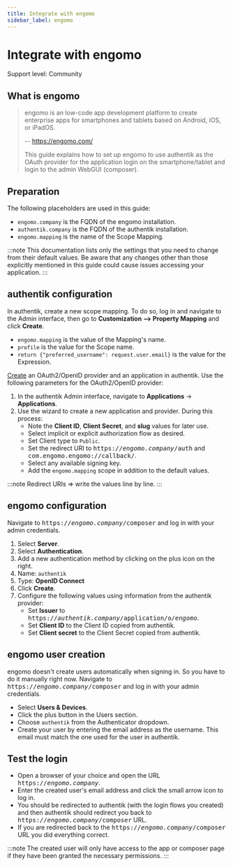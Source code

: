 ```yaml
---
title: Integrate with engomo
sidebar_label: engomo
---
```


# Integrate with engomo

<span class="badge badge--secondary">Support level: Community</span>

## What is engomo

> engomo is an low-code app development platform to create enterprise apps for smartphones and tablets based on Android, iOS, or iPadOS.
>
> -- https://engomo.com/
>
> This guide explains how to set up engomo to use authentik as the OAuth provider for the application login on the smartphone/tablet and login to the admin WebGUI (composer).

## Preparation

The following placeholders are used in this guide:

- `engomo.company` is the FQDN of the engomo installation.
- `authentik.company` is the FQDN of the authentik installation.
- `engomo.mapping` is the name of the Scope Mapping.

:::note
This documentation lists only the settings that you need to change from their default values. Be aware that any changes other than those explicitly mentioned in this guide could cause issues accessing your application.
:::

## authentik configuration

In authentik, create a new scope mapping. To do so, log in and navigate to the Admin interface, then go to **Customization --> Property Mapping** and click **Create**.

- `engomo.mapping` is the value of the Mapping's name.
- `profile` is the value for the Scope name.
- `return {"preferred_username": request.user.email}` is the value for the Expression.

[Create](https://docs.goauthentik.io/docs/add-secure-apps/applications/manage_apps#add-new-applications) an OAuth2/OpenID provider and an application in authentik. Use the following parameters for the OAuth2/OpenID provider:

1. In the authentik Admin interface, navigate to **Applications** -> **Applications**.
2. Use the wizard to create a new application and provider. During this process:
    - Note the **Client ID**, **Client Secret**, and **slug** values for later use.
    - Select implicit or explicit authorization flow as desired.
    - Set Client type to `Public`.
    - Set the redirect URI to <kbd>https://<em>engomo.company</em>/auth</kbd> and <kbd>com.engomo.engomo://callback/</kbd>.
    - Select any available signing key.
    - Add the `engomo.mapping` scope in addition to the default values.

:::note
Redirect URIs => write the values line by line.
:::

## engomo configuration

Navigate to <kbd>https://<em>engomo.company</em>/composer</kbd> and log in with your admin credentials.

1. Select **Server**.
2. Select **Authentication**.
3. Add a new authentication method by clicking on the plus icon on the right.
4. Name: `authentik`
5. Type: **OpenID Connect**
6. Click **Create**.
7. Configure the following values using information from the authentik provider:
    - Set **Issuer** to <kbd>https://<em>authentik.company</em>/application/o/<em>engomo</em></kbd>.
    - Set **Client ID** to the Client ID copied from authentik.
    - Set **Client secret** to the Client Secret copied from authentik.

## engomo user creation

engomo doesn't create users automatically when signing in. So you have to do it manually right now.
Navigate to <kbd>https://<em>engomo.company</em>/composer</kbd> and log in with your admin credentials.

- Select **Users & Devices**.
- Click the plus button in the Users section.
- Choose `authentik` from the Authenticator dropdown.
- Create your user by entering the email address as the username. This email must match the one used for the user in authentik.

## Test the login

- Open a browser of your choice and open the URL <kbd>https://<em>engomo.company</em></kbd>.
- Enter the created user's email address and click the small arrow icon to log in.
- You should be redirected to authentik (with the login flows you created) and then authentik should redirect you back to <kbd>https://<em>engomo.company</em>/composer</kbd> URL.
- If you are redirected back to the <kbd>https://<em>engomo.company</em>/composer</kbd> URL you did everything correct.

:::note
The created user will only have access to the app or composer page if they have been granted the necessary permissions.
:::
